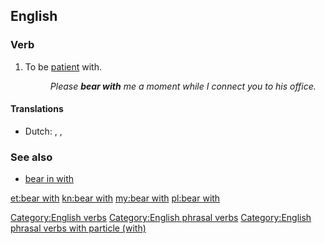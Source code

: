 ==English==

{{rfe}}

===Verb===
{{head|en|verb|phrasal verb|head=to [[bear]] with}}

# {{context|idiomatic}} To be [[patient]] with.
#: ''Please '''bear with''' me a moment while I connect you to his office.''

====Translations====
{{trans-top|be patient with}}
* Dutch: {{t+|nl|geduld}} {{t+|nl|hebben}}, {{t+|nl|uithouden}}, {{t+|nl|verdragen}}
{{trans-mid}}
{{trans-bottom}}

===See also===
* [[bear in with]]

[[Category:English verbs]]
[[Category:English phrasal verbs]]
[[Category:English phrasal verbs with particle (with)]]

[[et:bear with]]
[[kn:bear with]]
[[my:bear with]]
[[pl:bear with]]